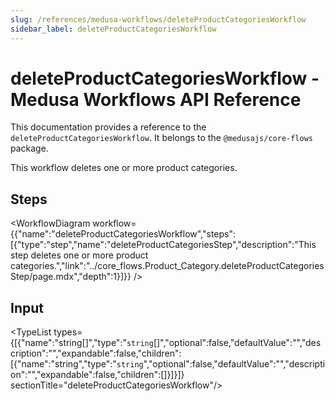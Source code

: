 ```yaml
---
slug: /references/medusa-workflows/deleteProductCategoriesWorkflow
sidebar_label: deleteProductCategoriesWorkflow
---
```



# deleteProductCategoriesWorkflow - Medusa Workflows API Reference

This documentation provides a reference to the `deleteProductCategoriesWorkflow`. It belongs to the `@medusajs/core-flows` package.

This workflow deletes one or more product categories.

## Steps

<WorkflowDiagram workflow={{"name":"deleteProductCategoriesWorkflow","steps":[{"type":"step","name":"deleteProductCategoriesStep","description":"This step deletes one or more product categories.","link":"../core_flows.Product_Category.deleteProductCategoriesStep/page.mdx","depth":1}]}} />

## Input

<TypeList types={[{"name":"string[]","type":"`string`[]","optional":false,"defaultValue":"","description":"","expandable":false,"children":[{"name":"string","type":"`string`","optional":false,"defaultValue":"","description":"","expandable":false,"children":[]}]}]}  sectionTitle="deleteProductCategoriesWorkflow"/>
